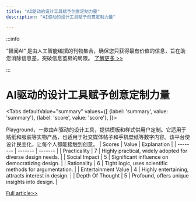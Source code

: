 ```yaml
---
title: "AI驱动的设计工具赋予创意定制力量"
description: "AI驱动的设计工具赋予创意定制力量"

---
```



:::info

“智闻AI“ 是由人工智能编撰的刊物集合，确保您只获得最有价值的信息，旨在助您消除信息差，突破信息茧房的局限。  [了解更多 >>](/)

:::

# AI驱动的设计工具赋予创意定制力量


<Tabs
	defaultValue="summary"
	values={[
	{label: 'summary', value: 'summary'},
	{label: 'score', value: 'score'},
]}>
<TabItem value="summary">


Playground，一款由AI驱动的设计工具，提供模板和样式供用户定制。它适用于贴纸和服装等实物产品，也适用于社交媒体帖子和手机壁纸等数字内容。该平台使设计民主化，让每个人都能接触到创意。
</TabItem>
<TabItem value="score">
	| Scores     | Value   | Explanation |
	| -------- | ------- | ------- |
	| Practicality  | 7    | Highly practical, widely adopted for diverse design needs.    |
	| Social Impact | 5     | Significant influence on democratizing design.    |
	| Rationality    | 6    | Tight logic, uses scientific methods for argumentation.    |
	| Entertainment Value    | 4    | Highly entertaining, attracts interest in design.    |
	| Depth Of Thought    | 5    | Profound, offers unique insights into design.    |
</TabItem>
</Tabs>

[Full article>>](https://www.producthunt.com/posts/playground-ca0c051a-7718-40e6-b78d-ab443c658149)
